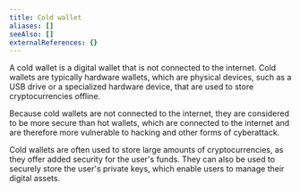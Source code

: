 ```yaml
---
title: Cold wallet
aliases: []
seeAlso: []
externalReferences: {}
---
```




A cold wallet is a digital wallet that is not connected to the internet. Cold wallets are typically hardware wallets, which are physical devices, such as a USB drive or a specialized hardware device, that are used to store cryptocurrencies offline.&#x20;

Because cold wallets are not connected to the internet, they are considered to be more secure than hot wallets, which are connected to the internet and are therefore more vulnerable to hacking and other forms of cyberattack.&#x20;

Cold wallets are often used to store large amounts of cryptocurrencies, as they offer added security for the user's funds. They can also be used to securely store the user's private keys, which enable users to manage their digital assets.
